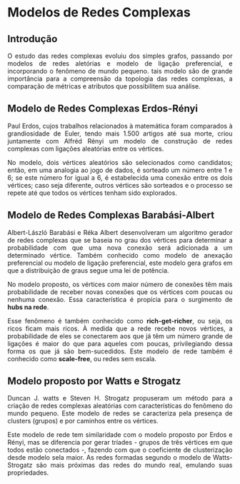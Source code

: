 ```{=html}
<style>
body{text-align: justify}
</style>
```


::: progress
::: {.progress-bar style="width: 100%;"}
:::
:::


# Modelos de Redes Complexas 
## Introdução
 
O estudo das redes complexas evoluiu dos simples grafos, passando por modelos de redes aletórias e modelo de ligação preferencial, e incorporando o fenômeno de mundo pequeno. tais modelo são de grande importância para a compreensão da topologia das redes complexas, a comparação de métricas e atributos que possibilitem sua análise.  



## Modelo de Redes Complexas Erdos-Rényi

Paul Erdos, cujos trabalhos relacionados à matemática foram comparados à grandiosidade de Euler, tendo mais 1.500 artigos até sua morte, criou juntamente com Alfréd Rényi um modelo de construção de redes complexas com ligações aleatórias entre os vértices.

No modelo, dois vértices aleatórios são selecionados como candidatos; então, em uma analogia ao jogo de dados, é sorteado um número entre 1 e 6; se este número for igual a 6, é estabelecida uma conexão entre os dois vértices; caso seja diferente, outros vértices são sorteados e o processo se repete até que todos os vértices tenham sido explorados.  

::: progress
::: {.progress-bar style="width: 100%;"}
:::
:::


## Modelo de Redes Complexas Barabási-Albert

Albert-László Barabási e Réka Albert desenvolveram um algoritmo gerador de redes complexas que se baseia no grau dos vértices para determinar a probabilidade com que uma nova conexão será adicionada a um determinado vértice. Também conhecido como modelo de anexação preferencial ou modelo de ligação preferencial, este modelo gera grafos em que a distribuição de graus segue uma lei de potência.

No modelo proposto, os vértices com maior número de conexões têm mais probabilidade de receber novas conexões que os vértices com poucas ou nenhuma conexão. Essa característica é propícia para o surgimento de **hubs na rede**.

Esse fenômeno é também conhecido como **rich-get-richer**, ou seja, os ricos ficam mais ricos. À medida que a rede recebe novos vértices, a probabilidade de eles se conectarem aos que já têm um número grande de ligações é maior do que para aqueles com poucas, privilegiando dessa forma os que já são bem-sucedidos. Este modelo de rede também é conhecido como **scale-free**, ou redes sem escala. 

::: progress
::: {.progress-bar style="width: 100%;"}
:::
:::



## Modelo proposto por Watts e Strogatz

Duncan J. watts e Steven H. Strogatz propuseram um método para a criação de redes complexas aleatórias com características do fenômeno do mundo pequeno. Este modelo de redes se caracteriza pela presença de clusters (grupos) e por caminhos entre os vértices.

Este modelo de rede tem similaridade com o modelo proposto por Erdos e Rényi, mas se diferencia por gerar tríades - grupos de três vértices em que todos estão conectados -, fazendo com que o coeficiente de clusterização desde modelo sela maior. As redes formadas segundo o modelo de Watts-Strogatz são mais próximas das redes do mundo real, emulando suas propriedades.



::: progress
::: {.progress-bar style="width: 100%;"}
:::
:::
